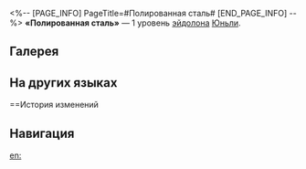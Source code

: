 <%-- [PAGE_INFO]
PageTitle=#Полированная сталь#
[END_PAGE_INFO] --%>
{{Эйдолон Инфобокс
|Название         = Полированная сталь
|Изображение      = Эйдолон Полированная сталь.png
|Персонаж         = Юньли
|Уровень          = 1
|Длительность     = 
|Описание         = Повышает урон умений Интуит: Вырубка и Интуит: Истребление на 20%, а также увеличивает количество дополнительных ударов умения Интуит: Истребление на 3.
|Свойство1        = 
|Масштабирование1 = 
}}
'''«Полированная сталь»''' — 1 уровень [[эйдолон]]а [[Юньли]].

==Галерея==
{{Галерея|position=left|captionalign=center
|Персонаж Юньли Эйдолон 1.png|Осколок Эйдолона
}}

==На других языках==
{{На других языках
|en   = Weathered Blade Does Not Sully
|zhs  = 沉锋离垢
|zht  = 沉鋒離垢
|ja   = {{Rubi|無垢|むく}}なる{{Rubi|歴刃|れきじん}}
|ko   = 번뇌를 벗어난 칼날
|es   = Espada curtida libre de mácula
|fr   = Pureté de la lame forgée
|ru   = Полированная сталь
|th   = Weathered Blade Does Not Sully
|vi   = Không Vướng Bụi Trần
|de   = Polierter Stahl
|id   = Weathered Blade Does Not Sully
|pt   = Lâmina Experiente Livre de Mácula
}}

==История изменений
{{История изменений|3.5}}

==Навигация==
{{Навык Навбокс|Юньли}}

[[en:]]